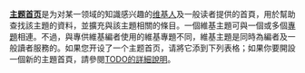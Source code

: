 '''[[Portal:首页|主题首页]]'''是为对某一领域的知識感兴趣的[[Wikipedia:维基人|维基人]]及一般读者提供的首頁，用於幫助查找該主題的資料，並擴充與該主題相關的條目。一個維基主題可與一個或多個[[Wikipedia:專題|專題]]相連。不過，與專供維基編者使用的維基專題不同，維基主題是同時為編者及一般讀者服務的。如果您开设了一个主题首页，请將它添到下列表格；如果你要開設一個新的主題首頁，請參閱[[Portal:首頁/TODO|TODO的詳細說明]]。